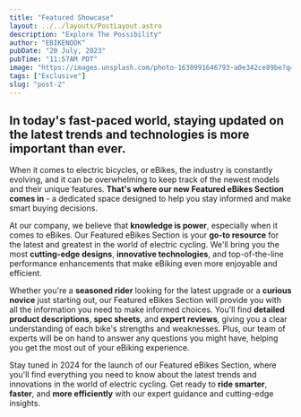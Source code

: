 ```yaml
---
title: "Featured Showcase"
layout: ../../layouts/PostLayout.astro
description: "Explore The Possibility"
author: "EBIKENOOK"
pubDate: "20 July, 2023"
pubTime: "11:57AM PDT"
image: "https://images.unsplash.com/photo-1630991646793-a0e342ce89be?q=80&w=1169&auto=format&fit=crop&ixlib=rb-4.0.3&ixid=M3wxMjA3fDB8MHxwaG90by1wYWdlfHx8fGVufDB8fHx8fA%3D%3D"
tags: ["Exclusive"]
slug: "post-2"
---
```


## In today's fast-paced world, staying updated on the latest trends and technologies is more important than ever.

When it comes to electric bicycles, or eBikes, the industry is constantly evolving, and it can be overwhelming to keep track of the newest models and their unique features. **That's where our new Featured eBikes Section comes in** - a dedicated space designed to help you stay informed and make smart buying decisions.

At our company, we believe that **knowledge is power**, especially when it comes to eBikes. Our Featured eBikes Section is your **go-to resource** for the latest and greatest in the world of electric cycling. We'll bring you the most **cutting-edge designs**, **innovative technologies**, and top-of-the-line performance enhancements that make eBiking even more enjoyable and efficient.

Whether you're a **seasoned rider** looking for the latest upgrade or a **curious novice** just starting out, our Featured eBikes Section will provide you with all the information you need to make informed choices. You'll find **detailed product descriptions**, **spec sheets**, and **expert reviews**, giving you a clear understanding of each bike's strengths and weaknesses. Plus, our team of experts will be on hand to answer any questions you might have, helping you get the most out of your eBiking experience.

Stay tuned in 2024 for the launch of our Featured eBikes Section, where you'll find everything you need to know about the latest trends and innovations in the world of electric cycling. Get ready to **ride smarter**, **faster**, and **more efficiently** with our expert guidance and cutting-edge insights.
